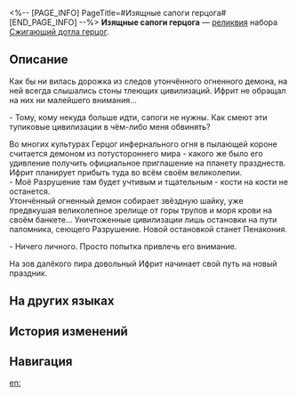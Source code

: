 <%-- [PAGE_INFO]
PageTitle=#Изящные сапоги герцога#
[END_PAGE_INFO] --%>
{{Реликвия Инфобокс
|id          = 61154
|Изображение = Предмет Изящные сапоги герцога.png
|Набор       = Сжигающий дотла герцог
|Предмет     = Ноги
|Упоминания  = 
}}
{{Описание|Пара добротно сделанных классических сапог - сидят как влитые.}}
'''Изящные сапоги герцога''' — [[реликвия]] набора [[Сжигающий дотла герцог]].

==Описание==
Как бы ни вилась дорожка из следов утончённого огненного демона, на ней всегда слышались стоны тлеющих цивилизаций. Ифрит не обращал на них ни малейшего внимания...

- Тому, кому некуда больше идти, сапоги не нужны. Как смеют эти тупиковые цивилизации в чём-либо меня обвинять?

Во многих культурах Герцог инфернального огня в пылающей короне считается демоном из потустороннего мира - какого же было его удивление получить официальное приглашение на планету празднеств. Ифрит планирует прибыть туда во всём своём великолепии.<br />- Моё Разрушение там будет учтивым и тщательным - кости на кости не останется.<br />Утончённый огненный демон собирает звёздную шайку, уже предвкушая великолепное зрелище от горы трупов и моря крови на своём банкете... Уничтоженные цивилизации лишь остановки на пути паломника, сеющего Разрушение. Новой остановкой станет Пенакония.

- Ничего личного. Просто попытка привлечь его внимание.

На зов далёкого пира довольный Ифрит начинает свой путь на новый праздник.

==На других языках==
{{На других языках
|en   = Grand Duke's Ceremonial Boots
|zhs  = 大公的绅雅礼靴
|zht  = 大公的紳雅禮靴
|ja   = {{Rubi|大公|たいこう}}の{{Rubi|優雅|ゆうが}}なブーツ
|ko   = 대공의 우아한 예복 장화
|es   = Botas elegantes del gran duque
|fr   = Bottes cérémoniales du grand duc
|ru   = Изящные сапоги герцога
|th   = Grand Duke's Ceremonial Boots
|vi   = Giày Bốt Thanh Lịch Đại Công Tước
|de   = Elegante Feststiefel des Erzherzogs
|id   = Grand Duke's Ceremonial Boots
|pt   = Botas Cerimoniais do Grão-Duque
}}

==История изменений==
{{История изменений|3.5}}

==Навигация==
{{Набор Реликвий Навбокс|Сжигающий дотла герцог}}

[[en:]]